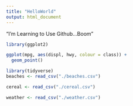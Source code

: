 ```yaml
---
title: "HelloWorld"
output: html_document
---
```

 "I'm Learning to Use Github...Boom"

```r
library(ggplot2)

ggplot(mpg, aes(displ, hwy, colour = class)) + 
  geom_point()
```

```r
library(tidyverse)
beaches <- read_csv("./beaches.csv")

cereal <- read_csv("./cereal.csv")

weather <- read_csv("./weather.csv")
```

